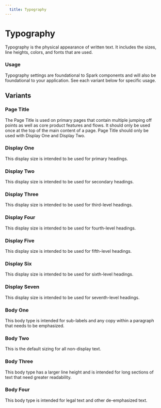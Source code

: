 ```yaml
---
  title: Typography
---
```


# Typography

Typography is the physical appearance of written
text. It includes the sizes, line heights,
colors, and fonts that are used.

### Usage

Typography settings are foundational to Spark
components and will also be foundational to
your application. See each variant below for
specific usage.

## Variants

### Page Title

The Page Title is used on primary pages that
contain multiple jumping off points as well as
core product features and flows. It should
only be used once at the top of the main content
of a page. Page Title should only be used with
Display One and Display Two.

<ComponentPreview
  componentName="typography--page-title"
  componentType="fundamentals"
  hasHTML
/>

### Display One

This display size is intended to be used
for primary headings. 

<ComponentPreview
  componentName="typography--display-one"
  componentType="fundamentals"
  hasHTML
/>

### Display Two

This display size is intended to be used
for secondary headings.

<ComponentPreview
  componentName="typography--display-two"
  componentType="fundamentals"
  hasHTML
/>

### Display Three

This display size is intended to be used
for third-level headings.

<ComponentPreview
  componentName="typography--display-three"
  componentType="fundamentals"
  hasHTML
/>

### Display Four

This display size is intended to be used
for fourth-level headings.

<ComponentPreview
  componentName="typography--display-four"
  componentType="fundamentals"
  hasHTML
/>

### Display Five

This display size is intended to be used
for fifth-level headings.

<ComponentPreview
  componentName="typography--display-five"
  componentType="fundamentals"
  hasHTML
/>

### Display Six

This display size is intended to be used
for sixth-level headings.

<ComponentPreview
  componentName="typography--display-six"
  componentType="fundamentals"
  hasHTML
/>

### Display Seven

This display size is intended to be used
for seventh-level headings.

<ComponentPreview
  componentName="typography--display-seven"
  componentType="fundamentals"
  hasHTML
/>

### Body One

This body type is intended for sub-labels
and any copy within a paragraph that needs
to be emphasized.

<ComponentPreview
  componentName="typography--body-one"
  componentType="fundamentals"
  hasHTML
/>

### Body Two

This is the default sizing for all
non-display text.

<ComponentPreview
  componentName="typography--body-two"
  componentType="fundamentals"
  hasHTML
/>

### Body Three

This body type has a larger line height
and is intended for long sections of text
that need greater readability.

<ComponentPreview
  componentName="typography--body-three"
  componentType="fundamentals"
  hasHTML
/>

### Body Four

This body type is intended for legal text
and other de-emphasized text.

<ComponentPreview
  componentName="typography--body-four"
  componentType="fundamentals"
  hasHTML
/>